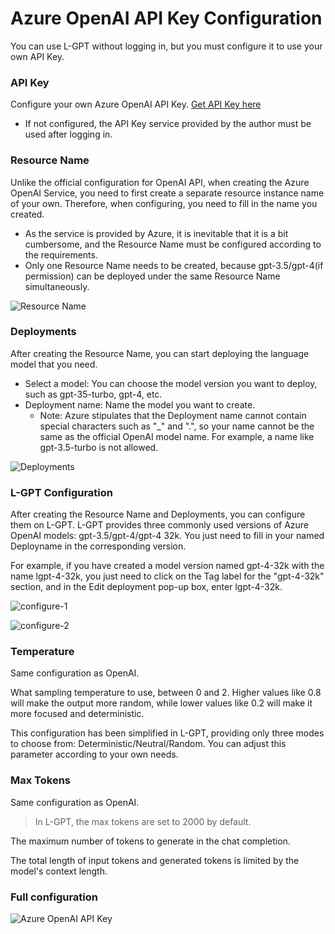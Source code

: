 # Azure OpenAI API Key Configuration

You can use L-GPT without logging in, but you must configure it to use your own API Key.

### API Key

Configure your own Azure OpenAI API Key. [Get API Key here](https://portal.azure.com/)

- If not configured, the API Key service provided by the author must be used after logging in.

### Resource Name

Unlike the official configuration for OpenAI API, when creating the Azure OpenAI Service, you need to first create a separate resource instance name of your own. Therefore, when configuring, you need to fill in the name you created.

- As the service is provided by Azure, it is inevitable that it is a bit cumbersome, and the Resource Name must be configured according to the requirements.
- Only one Resource Name needs to be created, because gpt-3.5/gpt-4(if permission) can be deployed under the same Resource Name simultaneously.

![Resource Name](/api-key-configure/azure/resource-name.png)

### Deployments

After creating the Resource Name, you can start deploying the language model that you need.

- Select a model: You can choose the model version you want to deploy, such as gpt-35-turbo, gpt-4, etc.
- Deployment name: Name the model you want to create.
  - Note: Azure stipulates that the Deployment name cannot contain special characters such as "\_" and ".", so your name cannot be the same as the official OpenAI model name. For example, a name like gpt-3.5-turbo is not allowed.

![Deployments](/api-key-configure/azure/deployments.png)

### L-GPT Configuration

After creating the Resource Name and Deployments, you can configure them on L-GPT. L-GPT provides three commonly used versions of Azure OpenAI models: gpt-3.5/gpt-4/gpt-4 32k. You just need to fill in your named Deployname in the corresponding version.

For example, if you have created a model version named gpt-4-32k with the name lgpt-4-32k, you just need to click on the Tag label for the "gpt-4-32k" section, and in the Edit deployment pop-up box, enter lgpt-4-32k.

![configure-1](/api-key-configure/azure/configure-1.png)

![configure-2](/api-key-configure/azure/configure-2.png)

### Temperature

Same configuration as OpenAI.

What sampling temperature to use, between 0 and 2. Higher values like 0.8 will make the output more random, while lower values like 0.2 will make it more focused and deterministic.

This configuration has been simplified in L-GPT, providing only three modes to choose from: Deterministic/Neutral/Random. You can adjust this parameter according to your own needs.

### Max Tokens

Same configuration as OpenAI.

> In L-GPT, the max tokens are set to 2000 by default.

The maximum number of tokens to generate in the chat completion.

The total length of input tokens and generated tokens is limited by the model's context length.

### Full configuration

![Azure OpenAI API Key](/api-key-configure/azure/configure.png)
